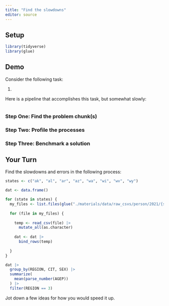 ```yaml
---
title: "Find the slowdowns"
editor: source
---
```


## Setup

```r
library(tidyverse)
library(glue)
```


## Demo

Consider the following task:

1.


Here is a pipeline that accomplishes this task, but somewhat slowly:

```r

```

### Step One: Find the problem chunk(s)

### Step Two: Profile the processes

### Step Three: Benchmark a solution


## Your Turn

Find the slowdowns and errors in the following process:

```r

states <- c("ak", "al", "ar", "az", "wa", "wi", "wv", "wy")

dat <- data.frame()

for (state in states) {
  my_files <- list.files(glue("./materials/data/raw_csvs/person/2021/{state}/"), full.names = TRUE)
  
  for (file in my_files) {
    
    temp <- read_csv(file) |>
      mutate_all(as.character)
    
    dat <- dat |>
      bind_rows(temp)
    
  }
}

dat |>
  group_by(REGION, CIT, SEX) |>
  summarize(
    mean(parse_number(AGEP))
  ) |>
  filter(REGION == 3) 

```


Jot down a few ideas for how you would speed it up.


